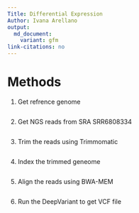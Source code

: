 ```yaml
---
Title: Differential Expression
Author: Ivana Arellano
output:
  md_document:
    variant: gfm
link-citations: no
---
```


# Methods

1. Get refrence genome

```R
```

2. Get NGS reads from SRA SRR6808334

```R
```

3. Trim the reads using Trimmomatic 

```R
```

4. Index the trimmed geneome 

```R
```

5. Align the reads using BWA-MEM

```R
```

6. Run the DeepVariant to get VCF file 

```R
```


